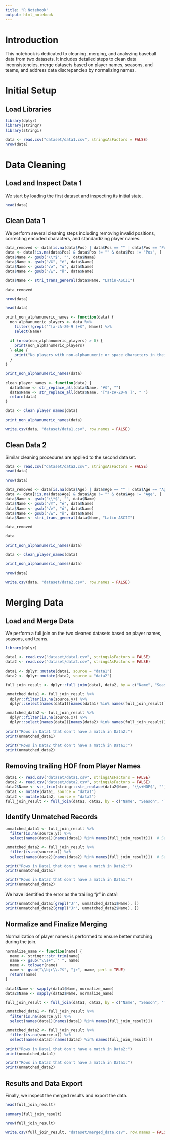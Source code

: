 ```yaml
---
title: "R Notebook"
output: html_notebook
---
```


# Introduction

This notebook is dedicated to cleaning, merging, and analyzing baseball data from two datasets. It includes detailed steps to clean data inconsistencies, merge datasets based on player names, seasons, and teams, and address data discrepancies by normalizing names.

# Initial Setup

## Load Libraries

```r
library(dplyr)
library(stringr)
library(stringi)

data <- read.csv("dataset/data1.csv", stringsAsFactors = FALSE)
nrow(data)
```

# Data Cleaning

## Load and Inspect Data 1

We start by loading the first dataset and inspecting its initial state.

```r
head(data)
```


## Clean Data 1

We perform several cleaning steps including removing invalid positions, correcting encoded characters, and standardizing player names.



```r
data_removed <- data[is.na(data$Pos) | data$Pos == "" | data$Pos == "Pos", ]
data <- data[!is.na(data$Pos) & data$Pos != "" & data$Pos != "Pos", ]
data$Name <- gsub("\\*$", "", data$Name)
data$Name <- gsub("√©", "é", data$Name)
data$Name <- gsub("√≥", "ó", data$Name)
data$Name <- gsub("√±", "ñ", data$Name)

data$Name <- stri_trans_general(data$Name, "Latin-ASCII")

```

```r
data_removed
```

```r
nrow(data)
```

```r
head(data)
```

```r
print_non_alphanumeric_names <- function(data) {
  non_alphanumeric_players <- data %>% 
    filter(!grepl("^[a-zA-Z0-9 ]+$", Name)) %>%
    select(Name)
  
  if (nrow(non_alphanumeric_players) > 0) {
    print(non_alphanumeric_players)
  } else {
    print("No players with non-alphanumeric or space characters in their names.")
  }
}

print_non_alphanumeric_names(data)
```


```r
clean_player_names <- function(data) {
  data$Name <- str_replace_all(data$Name, "#$", "")
  data$Name <- str_replace_all(data$Name, "[^a-zA-Z0-9 ]", " ")
  return(data)
}

data <- clean_player_names(data)
```

```r
print_non_alphanumeric_names(data)
```

```r
write.csv(data, "dataset/data1.csv", row.names = FALSE)
```

## Clean Data 2

Similar cleaning procedures are applied to the second dataset.

```r
data <- read.csv("dataset/data2.csv", stringsAsFactors = FALSE)
head(data)
```

```r
nrow(data)
```

```r
data_removed <- data[is.na(data$Age) | data$Age == "" | data$Age == "Age", ]
data <- data[!is.na(data$Age) & data$Age != "" & data$Age != "Age", ]
data$Name <- gsub("\\*$", "", data$Name)
data$Name <- gsub("√©", "é", data$Name)
data$Name <- gsub("√≥", "ó", data$Name)
data$Name <- gsub("√±", "ñ", data$Name)
data$Name <- stri_trans_general(data$Name, "Latin-ASCII")
```


```r
data_removed
```

```r
data
```

```r
print_non_alphanumeric_names(data)
```


```r
data <- clean_player_names(data)
```


```r
print_non_alphanumeric_names(data)
```

```r
nrow(data)
```

```r
write.csv(data, "dataset/data2.csv", row.names = FALSE)
```


# Merging Data

## Load and Merge Data

We perform a full join on the two cleaned datasets based on player names, seasons, and teams.

```r
library(dplyr)

data1 <- read.csv("dataset/data1.csv", stringsAsFactors = FALSE)
data2 <- read.csv("dataset/data2.csv", stringsAsFactors = FALSE)

data1 <- dplyr::mutate(data1, source = "data1")
data2 <- dplyr::mutate(data2, source = "data2")

full_join_result <- dplyr::full_join(data1, data2, by = c("Name", "Season", "Team"))

unmatched_data1 <- full_join_result %>%
  dplyr::filter(is.na(source.y)) %>%
  dplyr::select(names(data1)[names(data1) %in% names(full_join_result)])

unmatched_data2 <- full_join_result %>%
  dplyr::filter(is.na(source.x)) %>%
  dplyr::select(names(data2)[names(data2) %in% names(full_join_result)])

print("Rows in Data1 that don't have a match in Data2:")
print(unmatched_data1)
```

```r
print("Rows in Data2 that don't have a match in Data1:")
print(unmatched_data2)
```

## Removing trailing HOF from Player Names

```r
data1 <- read.csv("dataset/data1.csv", stringsAsFactors = FALSE)
data2 <- read.csv("dataset/data2.csv", stringsAsFactors = FALSE)
data2$Name <- str_trim(stringr::str_replace(data2$Name, "\\s+HOF$", ""))
data1 <- mutate(data1, source = "data1")
data2 <- mutate(data2, source = "data2")
full_join_result <- full_join(data1, data2, by = c("Name", "Season", "Team"))
```

## Identify Unmatched Records

```r
unmatched_data1 <- full_join_result %>%
  filter(is.na(source.y)) %>%
  select(names(data1)[names(data1) %in% names(full_join_result)])  # Safely select matching columns

unmatched_data2 <- full_join_result %>%
  filter(is.na(source.x)) %>%
  select(names(data2)[names(data2) %in% names(full_join_result)])  # Safely select matching columns
```

```r
print("Rows in Data1 that don't have a match in Data2:")
print(unmatched_data1)
```

```r
print("Rows in Data2 that don't have a match in Data1:")
print(unmatched_data2)
```

We have identified the error as the trailing "jr" in data1

```r
print(unmatched_data1[grepl("Jr", unmatched_data1$Name), ])
print(unmatched_data2[grepl("Jr", unmatched_data2$Name), ])
```


## Normalize and Finalize Merging

Normalization of player names is performed to ensure better matching during the join.

```r
normalize_name <- function(name) {
  name <- stringr::str_trim(name)
  name <- gsub("\\s+", " ", name)
  name <- tolower(name)
  name <- gsub("\\bjr\\.?$", "jr", name, perl = TRUE)
  return(name)
}

data1$Name <- sapply(data1$Name, normalize_name)
data2$Name <- sapply(data2$Name, normalize_name)

full_join_result <- full_join(data1, data2, by = c("Name", "Season", "Team"))

unmatched_data1 <- full_join_result %>%
  filter(is.na(source.y)) %>%
  select(names(data1)[names(data1) %in% names(full_join_result)])

unmatched_data2 <- full_join_result %>%
  filter(is.na(source.x)) %>%
  select(names(data2)[names(data2) %in% names(full_join_result)])
```

```r
print("Rows in Data1 that don't have a match in Data2:")
print(unmatched_data1)
```

```r
print("Rows in Data2 that don't have a match in Data1:")
print(unmatched_data2)
```

## Results and Data Export

Finally, we inspect the merged results and export the data.

```r
head(full_join_result)
```


```r
summary(full_join_result)
```
```r
nrow(full_join_result)
```

```r
write.csv(full_join_result, "dataset/merged_data.csv", row.names = FALSE)
```





